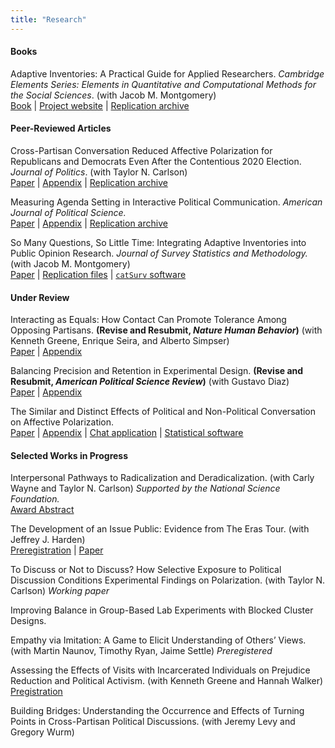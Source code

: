 ```yaml
---
title: "Research"
---
```



#### **Books**

Adaptive Inventories: A Practical Guide for Applied Researchers. *Cambridge Elements Series: Elements in Quantitative and Computational Methods for the Social Sciences*. (with Jacob M. Montgomery)\
[Book](https://www.cambridge.org/core/elements/abs/adaptive-inventories/56F7F734D6A22261D7BD2887CA9E8F97){target="_blank"} | [Project website](https://catsurv.com/){target="_blank"} | [Replication archive](https://codeocean.com/capsule/2685679/tree/v2){target="_blank"}


#### **Peer-Reviewed Articles**

Cross-Partisan Conversation Reduced Affective Polarization for Republicans and Democrats Even After the Contentious 2020 Election. *Journal of Politics*. (with Taylor N. Carlson)\
[Paper](https://doi.org/10.1086/729931){target="_blank"} | [Appendix](https://doi.org/10.1086/729931){target="_blank"} | [Replication archive](https://doi.org/10.7910/DVN/EVRMBG){target="_blank"}

Measuring Agenda Setting in Interactive Political Communication. *American Journal of Political Science.*\
[Paper](https://onlinelibrary.wiley.com/doi/abs/10.1111/ajps.12653){target="_blank"} | [Appendix](https://onlinelibrary.wiley.com/action/downloadSupplement?doi=10.1111%2Fajps.12653&file=ajps12653-sup-0001-SuppMat.pdf){target="_blank"} | [Replication archive](https://doi.org/10.7910/DVN/MYM5OB){target="_blank"}

So Many Questions, So Little Time: Integrating Adaptive Inventories into Public Opinion Research. *Journal of Survey Statistics and Methodology.* (with Jacob M. Montgomery) \
[Paper](https://doi.org/10.1093/jssam/smz027){target="_blank"} | [Replication files](https://doi.org/10.7910/DVN/BRJAPZ){target="_blank"} | [`catSurv` software](https://cran.r-project.org/package=catSurv){target="_blank"}


#### **Under Review**

Interacting as Equals: How Contact Can Promote Tolerance Among Opposing Partisans. **(Revise and Resubmit, *Nature Human Behavior*)** (with Kenneth Greene, Enrique Seira, and Alberto Simpser)\
[Paper](files/equalstatuscontact.pdf){target="_blank"} | [Appendix](files/equalstatuscontact_appendix.pdf){target="_blank"}

Balancing Precision and Retention in Experimental Design. **(Revise and Resubmit, *American Political Science Review*)** (with Gustavo Diaz) \
[Paper](files/precision.pdf){target="_blank"} | [Appendix](files/precision_appendix.pdf){target="_blank"}

The Similar and Distinct Effects of Political and Non-Political Conversation on Affective Polarization.\
[Paper](files/conversations.pdf){target="_blank"} | [Appendix](files/conversations_appendix.pdf){target="_blank"} | [Chat application](https://chatter-washu.herokuapp.com/){target="_blank"} | [Statistical software](https://github.com/erossiter/blockclustr){target="_blank"}




#### **Selected Works in Progress**

Interpersonal Pathways to Radicalization and Deradicalization. (with Carly Wayne and Taylor N. Carlson) *Supported by the National Science Foundation.*\
[Award Abstract](https://www.nsf.gov/awardsearch/showAward?AWD_ID=2241835&HistoricalAwards=false){target="_blank"} 

The Development of an Issue Public: Evidence from The Eras Tour. (with Jeffrey J. Harden) \
[Preregistration](https://osf.io/y9m6b/){target="_blank"} | [Paper](https://doi.org/10.31219/osf.io/qy7m3){target="_blank"}

To Discuss or Not to Discuss? How Selective Exposure to Political Discussion Conditions Experimental Findings on Polarization. (with Taylor N. Carlson) *Working paper*

Improving Balance in Group-Based Lab Experiments with Blocked Cluster Designs.

Empathy via Imitation: A Game to Elicit Understanding of Others' Views. (with Martin Naunov, Timothy Ryan, Jaime Settle) *Preregistered*

Assessing the Effects of Visits with Incarcerated Individuals on Prejudice Reduction and Political Activism. (with Kenneth Greene and Hannah Walker)\
[Pregistration](https://aspredicted.org/MGS_33H){target="_blank"}

Building Bridges: Understanding the Occurrence and Effects of Turning Points in Cross-Partisan Political Discussions. (with Jeremy Levy and Gregory Wurm)


